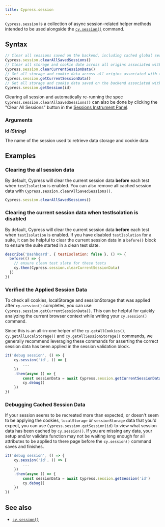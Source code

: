 ```yaml
---
title: Cypress.session
---
```


`Cypress.session` is a collection of async session-related helper methods
intended to be used alongside the [`cy.session()`](/api/commands/session)
command.

## Syntax

```javascript
// Clear all sessions saved on the backend, including cached global sessions.
Cypress.session.clearAllSavedSessions()
// Clear all storage and cookie date across all origins associated with the current session.
Cypress.session.clearCurrentSessionData()
// Get all storage and cookie data across all origins associated with the current session.
Cypress.session.getCurrentSessionData()
// Get all storage and cookie data saved on the backend associated with the provided session id.
Cypress.session.getSession(id)
```

Clearing all session and automatically re-running the spec
`Cypress.session.clearAllSavedSessions()` can also be done by clicking the
"Clear All Sessions" button in the
[Sessions Instrument Panel](/api/commands/session#The-Instrument-Panel).

<DocsImage
  src="/img/api/session/sessions-panel.png"
  alt="Sessions Instrument Panel"
/>

### Arguments

**<Icon name="angle-right"></Icon> id** **_(String)_**

The name of the session used to retrieve data storage and cookie data.

## Examples

### Clearing the all session data

By default, Cypress will clear the current session data **before** each test
when `testIsolation` is enabled. You can also remove all cached session data
with `Cypress.session.clearAllSavedSessions()`.

```js
Cypress.session.clearAllSavedSessions()
```

### Clearing the current session data when testIsolation is disabled

By default, Cypress will clear the current session data **before** each test
when `testIsolation` is enabled. If you have disabled `testIsolation` for a
suite, it can be helpful to clear the current session data in a `before()` block
to ensure the suite started in a clean test slate.

```js
describe('Dashboard', { testIsolation: false }, () => {
  before(() => {
    // ensure clean test slate for these tests
    cy.then(Cypress.session.clearCurrentSessionData)
  })
})
```

### Verified the Applied Session Data

To check all cookies, localStorage and sessionStorage that was applied after
`cy.session()` completes, you can use `Cypress.session.getCurrentSessionData()`.
This can be helpful for quickly analyzing the current browser context while
writing your `cy.session()` command.

Since this is an all-in-one helper of the `cy.getAllCookies()`,
`cy.getAllLocalStorage()` and `cy.getAllSessionStorage()` commands, we generally
recommend leveraging these commands for asserting the correct session data has
been applied in the session validation block.

```js
it('debug session', () => {
    cy.session('id', () => {
        ...
    })
    .then(async () => {
        const sessionData = await Cypress.session.getCurrentSessionData()
        cy.debug()
    })
})
```

### Debugging Cached Session Data

If your session seems to be recreated more than expected, or doesn't seem to be
applying the cookies, `localStorage` or `sessionStorage` data that you'd expect,
you can use `Cypress.session.getSession(id)` to view what session data has been
cached by `cy.session()`. If you are missing any data, your setup and/or
validate function may not be waiting long enough for all attributes to be
applied to there page before the `cy.session()` command saves and finishes.

```js
it('debug session', () => {
    cy.session('id', () => {
        ...
    })
    .then(async () => {
        const sessionData = await Cypress.session.getSession('id')
        cy.debug()
    })
})
```

## See also

- [`cy.session()`](/api/commands/session)
